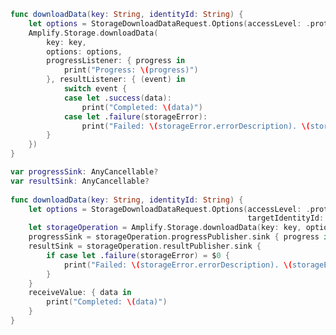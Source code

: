 <BlockSwitcher>

<Block name="Listener (iOS 11+)">

```swift
func downloadData(key: String, identityId: String) {
    let options = StorageDownloadDataRequest.Options(accessLevel: .protected, targetIdentityId: identityId)
    Amplify.Storage.downloadData(
        key: key,
        options: options,
        progressListener: { progress in
            print("Progress: \(progress)")
        }, resultListener: { (event) in
            switch event {
            case let .success(data):
                print("Completed: \(data)")
            case let .failure(storageError):
                print("Failed: \(storageError.errorDescription). \(storageError.recoverySuggestion)")
        }
    })
}
```

</Block>

<Block name="Combine">

```swift
var progressSink: AnyCancellable?
var resultSink: AnyCancellable?
    
func downloadData(key: String, identityId: String) {
    let options = StorageDownloadDataRequest.Options(accessLevel: .protected,
                                                     targetIdentityId: identityId)
    let storageOperation = Amplify.Storage.downloadData(key: key, options: options)
    progressSink = storageOperation.progressPublisher.sink { progress in print("Progress: \(progress)") }
    resultSink = storageOperation.resultPublisher.sink {
        if case let .failure(storageError) = $0 {
            print("Failed: \(storageError.errorDescription). \(storageError.recoverySuggestion)")
        }
    }
    receiveValue: { data in
        print("Completed: \(data)")
    }
}
```

</Block>

</BlockSwitcher>